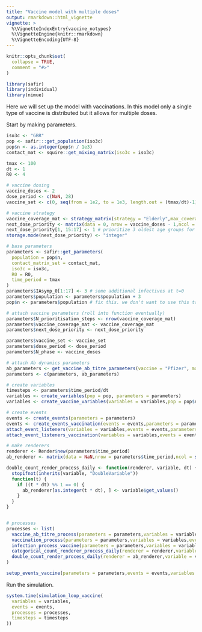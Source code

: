 ```yaml
---
title: "Vaccine model with multiple doses"
output: rmarkdown::html_vignette
vignette: >
  %\VignetteIndexEntry{vaccine_notypes}
  %\VignetteEngine{knitr::rmarkdown}
  %\VignetteEncoding{UTF-8}
---
```


```r
knitr::opts_chunk$set(
  collapse = TRUE,
  comment = "#>"
)
```

```r
library(safir)
library(individual)
library(nimue)
```

Here we will set up the model with vaccinations. In this model only a single type of vaccine is distributed but it allows for multiple doses.

Start by making parameters.

```r
iso3c <- "GBR"
pop <- safir:::get_population(iso3c)
pop$n <- as.integer(pop$n / 1e3)
contact_mat <- squire::get_mixing_matrix(iso3c = iso3c)

tmax <- 100
dt <- 1
R0 <- 4

# vaccine dosing
vaccine_doses <- 2
dose_period <- c(NaN, 28)
vaccine_set <- c(0, seq(from = 1e2, to = 1e3, length.out = (tmax/dt)-1))

# vaccine strategy
vaccine_coverage_mat <- strategy_matrix(strategy = "Elderly",max_coverage = 0.2)
next_dose_priority <- matrix(data = 0, nrow = vaccine_doses - 1,ncol = ncol(vaccine_coverage_mat))
next_dose_priority[1, 15:17] <- 1 # prioritize 3 oldest age groups for next dose
storage.mode(next_dose_priority) <- "integer"

# base parameters
parameters <- safir::get_parameters(
  population = pop$n,
  contact_matrix_set = contact_mat,
  iso3c = iso3c,
  R0 = R0,
  time_period = tmax
)
parameters$IAsymp_0[1:17] <- 3 # some additional infectives at t=0
parameters$population <- parameters$population + 3
pop$n <- parameters$population # fix this. we don't want to use this twice.

# attach vaccine parameters (roll into function eventually)
parameters$N_prioritisation_steps <- nrow(vaccine_coverage_mat)
parameters$vaccine_coverage_mat <- vaccine_coverage_mat
parameters$next_dose_priority <- next_dose_priority

parameters$vaccine_set <- vaccine_set
parameters$dose_period <- dose_period
parameters$N_phase <- vaccine_doses

# attach Ab dynamics parameters
ab_parameters <- get_vaccine_ab_titre_parameters(vaccine = "Pfizer", max_dose = vaccine_doses)
parameters <- c(parameters, ab_parameters)
```


```r
# create variables
timesteps <- parameters$time_period/dt
variables <- create_variables(pop = pop, parameters = parameters)
variables <- create_vaccine_variables(variables = variables,pop = pop$n,max_dose = vaccine_doses)

# create events
events <- create_events(parameters = parameters)
events <- create_events_vaccination(events = events,parameters = parameters)
attach_event_listeners(variables = variables,events = events,parameters = parameters, dt = dt)
attach_event_listeners_vaccination(variables = variables,events = events,parameters = parameters,dt = dt)

# make renderers
renderer <- Render$new(parameters$time_period) 
ab_renderer <- matrix(data = NaN,nrow = parameters$time_period,ncol = sum(pop$n))

double_count_render_process_daily <- function(renderer, variable, dt) {
  stopifnot(inherits(variable, "DoubleVariable"))
  function(t) {
    if ((t * dt) %% 1 == 0) {
      ab_renderer[as.integer(t * dt), ] <- variable$get_values()
    }
  }
}


# processes
processes <- list(
  vaccine_ab_titre_process(parameters = parameters,variables = variables,events = events,dt = dt),
  vaccination_process(parameters = parameters,variables = variables,events = events,dt = dt),
  infection_process_vaccine(parameters = parameters,variables = variables,events = events,dt = dt),
  categorical_count_renderer_process_daily(renderer = renderer,variable = variables$states,categories = variables$states$get_categories(),dt = dt),
  double_count_render_process_daily(renderer = ab_renderer,variable = variables$ab_titre,dt = dt)
)

setup_events_vaccine(parameters = parameters,events = events,variables = variables,dt = dt)
```

Run the simulation.

```r
system.time(simulation_loop_vaccine(
  variables = variables,
  events = events,
  processes = processes,
  timesteps = timesteps
))
```
